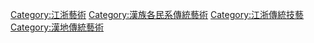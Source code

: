 [[Category:江浙藝術|Category:江浙藝術]]
[[Category:漢族各民系傳統藝術|Category:漢族各民系傳統藝術]]
[[Category:江浙傳統技藝|Category:江浙傳統技藝]]
[[Category:漢地傳統藝術|Category:漢地傳統藝術]]